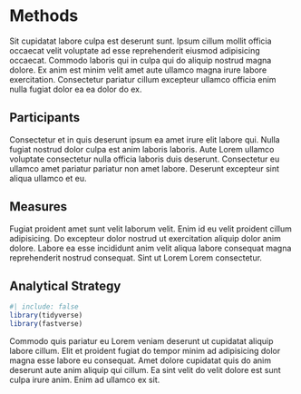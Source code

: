 # Methods

Sit cupidatat labore culpa est deserunt sunt.
Ipsum cillum mollit officia occaecat velit voluptate ad esse reprehenderit eiusmod adipisicing occaecat.
Commodo laboris qui in culpa qui do aliquip nostrud magna dolore.
Ex anim est minim velit amet aute ullamco magna irure labore exercitation.
Consectetur pariatur cillum excepteur ullamco officia enim nulla fugiat dolor ea ea dolor do ex.

## Participants

Consectetur et in quis deserunt ipsum ea amet irure elit labore qui.
Nulla fugiat nostrud dolor culpa est anim laboris laboris.
Aute Lorem ullamco voluptate consectetur nulla officia laboris duis deserunt.
Consectetur eu ullamco amet pariatur pariatur non amet labore.
Deserunt excepteur sint aliqua ullamco et eu.

## Measures

Fugiat proident amet sunt velit laborum velit.
Enim id eu velit proident cillum adipisicing.
Do excepteur dolor nostrud ut exercitation aliquip dolor anim dolore.
Labore ea esse incididunt anim velit aliqua labore consequat magna reprehenderit nostrud consequat.
Sint ut Lorem Lorem consectetur.

## Analytical Strategy
```r
#| include: false
library(tidyverse)
library(fastverse)
```
Commodo quis pariatur eu Lorem veniam deserunt ut cupidatat aliquip labore cillum.
Elit et proident fugiat do tempor minim ad adipisicing dolor magna esse labore eu consequat.
Amet dolore cupidatat quis do anim deserunt aute anim aliquip qui cillum.
Ea sint velit do velit dolore est sunt culpa irure anim.
Enim ad ullamco ex sit.
